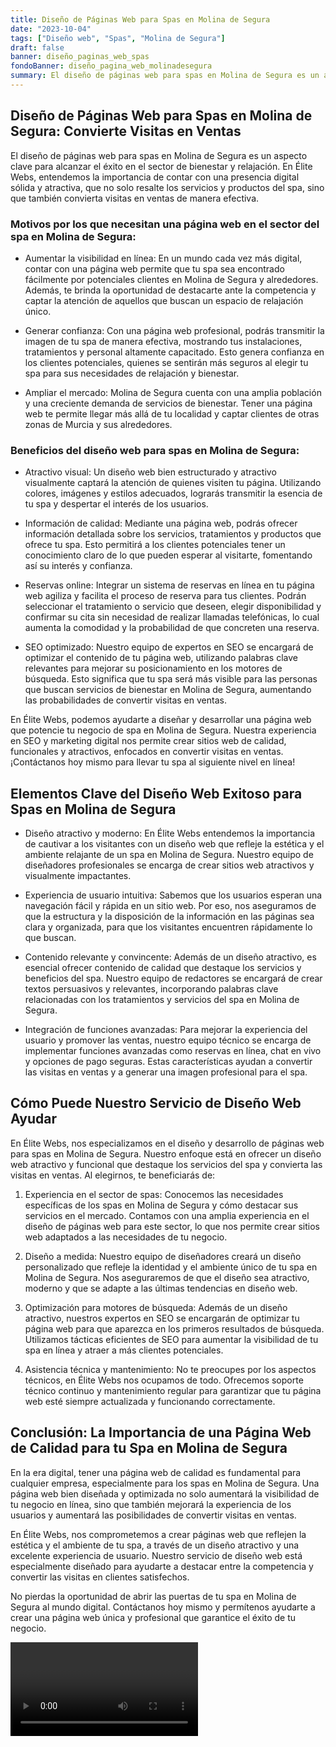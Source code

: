 ```yaml
---
title: Diseño de Páginas Web para Spas en Molina de Segura
date: "2023-10-04"
tags: ["Diseño web", "Spas", "Molina de Segura"]
draft: false
banner: diseño_paginas_web_spas
fondoBanner: diseño_pagina_web_molinadesegura
summary: El diseño de páginas web para spas en Molina de Segura es un aspecto clave para alcanzar el éxito en el sector de bienestar y relajación. En Élite Webs, entendemos la importancia de contar con una presencia digital sólida y atractiva, que no solo resalte los servicios y productos del spa, sino que también convierta visitas en ventas de manera efectiva.
---
```



## Diseño de Páginas Web para Spas en Molina de Segura: Convierte Visitas en Ventas

El diseño de páginas web para spas en Molina de Segura es un aspecto clave para alcanzar el éxito en el sector de bienestar y relajación. En Élite Webs, entendemos la importancia de contar con una presencia digital sólida y atractiva, que no solo resalte los servicios y productos del spa, sino que también convierta visitas en ventas de manera efectiva.

### Motivos por los que necesitan una página web en el sector del spa en Molina de Segura:

- Aumentar la visibilidad en línea: En un mundo cada vez más digital, contar con una página web permite que tu spa sea encontrado fácilmente por potenciales clientes en Molina de Segura y alrededores. Además, te brinda la oportunidad de destacarte ante la competencia y captar la atención de aquellos que buscan un espacio de relajación único.

- Generar confianza: Con una página web profesional, podrás transmitir la imagen de tu spa de manera efectiva, mostrando tus instalaciones, tratamientos y personal altamente capacitado. Esto genera confianza en los clientes potenciales, quienes se sentirán más seguros al elegir tu spa para sus necesidades de relajación y bienestar.

- Ampliar el mercado: Molina de Segura cuenta con una amplia población y una creciente demanda de servicios de bienestar. Tener una página web te permite llegar más allá de tu localidad y captar clientes de otras zonas de Murcia y sus alrededores.

### Beneficios del diseño web para spas en Molina de Segura:

- Atractivo visual: Un diseño web bien estructurado y atractivo visualmente captará la atención de quienes visiten tu página. Utilizando colores, imágenes y estilos adecuados, lograrás transmitir la esencia de tu spa y despertar el interés de los usuarios.

- Información de calidad: Mediante una página web, podrás ofrecer información detallada sobre los servicios, tratamientos y productos que ofrece tu spa. Esto permitirá a los clientes potenciales tener un conocimiento claro de lo que pueden esperar al visitarte, fomentando así su interés y confianza.

- Reservas online: Integrar un sistema de reservas en línea en tu página web agiliza y facilita el proceso de reserva para tus clientes. Podrán seleccionar el tratamiento o servicio que deseen, elegir disponibilidad y confirmar su cita sin necesidad de realizar llamadas telefónicas, lo cual aumenta la comodidad y la probabilidad de que concreten una reserva.

- SEO optimizado: Nuestro equipo de expertos en SEO se encargará de optimizar el contenido de tu página web, utilizando palabras clave relevantes para mejorar su posicionamiento en los motores de búsqueda. Esto significa que tu spa será más visible para las personas que buscan servicios de bienestar en Molina de Segura, aumentando las probabilidades de convertir visitas en ventas.

En Élite Webs, podemos ayudarte a diseñar y desarrollar una página web que potencie tu negocio de spa en Molina de Segura. Nuestra experiencia en SEO y marketing digital nos permite crear sitios web de calidad, funcionales y atractivos, enfocados en convertir visitas en ventas. ¡Contáctanos hoy mismo para llevar tu spa al siguiente nivel en línea!

<GifSeo />

<Cta />

## Elementos Clave del Diseño Web Exitoso para Spas en Molina de Segura

- Diseño atractivo y moderno: En Élite Webs entendemos la importancia de cautivar a los visitantes con un diseño web que refleje la estética y el ambiente relajante de un spa en Molina de Segura. Nuestro equipo de diseñadores profesionales se encarga de crear sitios web atractivos y visualmente impactantes.

- Experiencia de usuario intuitiva: Sabemos que los usuarios esperan una navegación fácil y rápida en un sitio web. Por eso, nos aseguramos de que la estructura y la disposición de la información en las páginas sea clara y organizada, para que los visitantes encuentren rápidamente lo que buscan.

- Contenido relevante y convincente: Además de un diseño atractivo, es esencial ofrecer contenido de calidad que destaque los servicios y beneficios del spa. Nuestro equipo de redactores se encargará de crear textos persuasivos y relevantes, incorporando palabras clave relacionadas con los tratamientos y servicios del spa en Molina de Segura.

- Integración de funciones avanzadas: Para mejorar la experiencia del usuario y promover las ventas, nuestro equipo técnico se encarga de implementar funciones avanzadas como reservas en línea, chat en vivo y opciones de pago seguras. Estas características ayudan a convertir las visitas en ventas y a generar una imagen profesional para el spa.

## Cómo Puede Nuestro Servicio de Diseño Web Ayudar

En Élite Webs, nos especializamos en el diseño y desarrollo de páginas web para spas en Molina de Segura. Nuestro enfoque está en ofrecer un diseño web atractivo y funcional que destaque los servicios del spa y convierta las visitas en ventas. Al elegirnos, te beneficiarás de:

1. Experiencia en el sector de spas: Conocemos las necesidades específicas de los spas en Molina de Segura y cómo destacar sus servicios en el mercado. Contamos con una amplia experiencia en el diseño de páginas web para este sector, lo que nos permite crear sitios web adaptados a las necesidades de tu negocio.

2. Diseño a medida: Nuestro equipo de diseñadores creará un diseño personalizado que refleje la identidad y el ambiente único de tu spa en Molina de Segura. Nos aseguraremos de que el diseño sea atractivo, moderno y que se adapte a las últimas tendencias en diseño web.

3. Optimización para motores de búsqueda: Además de un diseño atractivo, nuestros expertos en SEO se encargarán de optimizar tu página web para que aparezca en los primeros resultados de búsqueda. Utilizamos tácticas eficientes de SEO para aumentar la visibilidad de tu spa en línea y atraer a más clientes potenciales.

4. Asistencia técnica y mantenimiento: No te preocupes por los aspectos técnicos, en Élite Webs nos ocupamos de todo. Ofrecemos soporte técnico continuo y mantenimiento regular para garantizar que tu página web esté siempre actualizada y funcionando correctamente.

## Conclusión: La Importancia de una Página Web de Calidad para tu Spa en Molina de Segura

En la era digital, tener una página web de calidad es fundamental para cualquier empresa, especialmente para los spas en Molina de Segura. Una página web bien diseñada y optimizada no solo aumentará la visibilidad de tu negocio en línea, sino que también mejorará la experiencia de los usuarios y aumentará las posibilidades de convertir visitas en ventas.

En Élite Webs, nos comprometemos a crear páginas web que reflejen la estética y el ambiente de tu spa, a través de un diseño atractivo y una excelente experiencia de usuario. Nuestro servicio de diseño web está especialmente diseñado para ayudarte a destacar entre la competencia y convertir las visitas en clientes satisfechos.

No pierdas la oportunidad de abrir las puertas de tu spa en Molina de Segura al mundo digital. Contáctanos hoy mismo y permítenos ayudarte a crear una página web única y profesional que garantice el éxito de tu negocio.

<Video />

<CtaBot job="Spas" city="Molina de Segura" />

<Gmaps query="Molina de Segura+españa+maps" />
